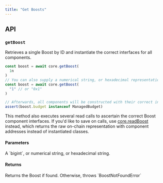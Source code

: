 ```yaml
---
title: "Get Boosts"
---
```



<SDKDisclaimer />

## API

### `getBoost`

Retrieves a single Boost by ID and instantiate the correct interfaces for all components.

```ts
const boost = await core.getBoost(
  1n
)
// You can also supply a numerical string, or hexadecimal representation
const boost = await core.getBoost(
  "1" // or "0x1"
)

// Afterwards, all components will be constructed with their correct interfaces
assert(boost.budget instanceof ManagedBudget)
```

This method also executes several read calls to ascertain the correct Boost component interfaces. If you'd like to save on calls, use [core.readBoost](#readboost) instead, which returns the raw on-chain representation with component addresses instead of instantiated classes.

#### Parameters

<ParamField path="id" type="string | bigint" required>
A `bigint`, or numerical string, or hexadecimal string.
</ParamField>

<ReadParams />

#### Returns

<ResponseField name="boost" type="Promise<Boost>" required>
  Returns the Boost if found. Otherwise, throws `BoostNotFoundError`
</ResponseField>

